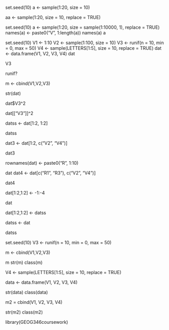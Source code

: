 set.seed(10)
a <- sample(1:20, size = 10)

aa <- sample(1:20, size = 10, replace = TRUE)

set.seed(10)
a <- sample(1:20, size = sample(1:10000, 1), replace = TRUE)
names(a) <- paste0("V", 1:length(a))
names(a)
a

set.seed(10)
V1 <- 1:10
V2 <- sample(1:100, size = 10)
V3 <- runif(n = 10, min = 0, max = 50)
V4 <- sample(LETTERS[1:5], size = 10, replace = TRUE)
dat <- data.frame(V1, V2, V3, V4)
dat

V3

runif?

m <- cbind(V1,V2,V3)

str(dat)

dat$V3^2

dat[["V3"]]^2

datss <- dat[1:2, 1:2]

datss

dat3 <- dat[1:2, c("V2", "V4")]

dat3

rownames(dat) <- paste0("R", 1:10)

dat
dat4 <- dat[c("R1", "R3"), c("V2", "V4")]

dat4

dat[1:2,1:2] <- -1:-4

dat

dat[1:2,1:2] <- datss

datss <- dat

datss

set.seed(10)
V3 <- runif(n = 10, min = 0, max = 50)

m <- cbind(V1,V2,V3)

m
str(m)
class(m)


V4 <- sample(LETTERS[1:5], size = 10, replace = TRUE)


data <- data.frame(V1, V2, V3, V4)

str(data)
class(data)


m2 = cbind(V1, V2, V3, V4)

str(m2)
class(m2)





library(GEOG346coursework)

